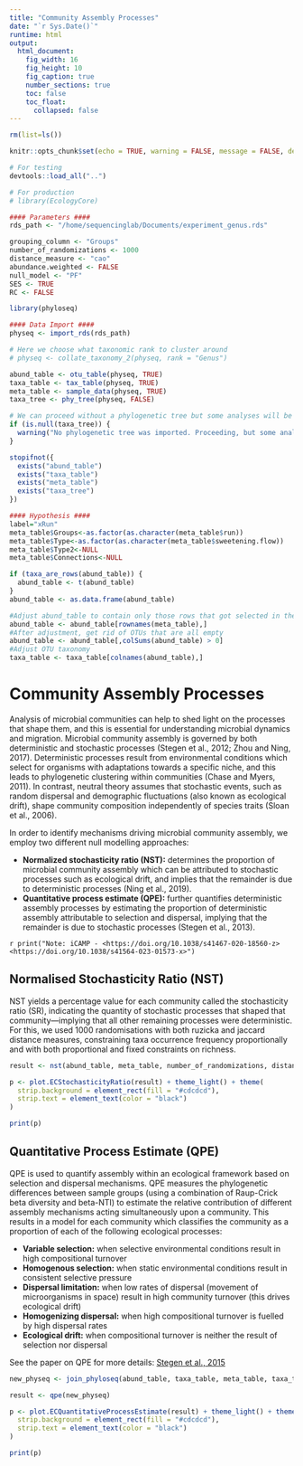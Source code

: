 ```yaml
---
title: "Community Assembly Processes"
date: "`r Sys.Date()`"
runtime: html
output: 
  html_document:
    fig_width: 16
    fig_height: 10
    fig_caption: true
    number_sections: true
    toc: false
    toc_float:
      collapsed: false
---
```


```r
rm(list=ls())

knitr::opts_chunk$set(echo = TRUE, warning = FALSE, message = FALSE, dev = 'svg')

# For testing
devtools::load_all("..")

# For production
# library(EcologyCore)
```

```r
#### Parameters ####
rds_path <- "/home/sequencinglab/Documents/experiment_genus.rds"

grouping_column <- "Groups"
number_of_randomizations <- 1000
distance_measure <- "cao"
abundance.weighted <- FALSE
null_model <- "PF"
SES <- TRUE
RC <- FALSE
```

```r
library(phyloseq)

#### Data Import ####
physeq <- import_rds(rds_path)

# Here we choose what taxonomic rank to cluster around
# physeq <- collate_taxonomy_2(physeq, rank = "Genus")

abund_table <- otu_table(physeq, TRUE)
taxa_table <- tax_table(physeq, TRUE)
meta_table <- sample_data(physeq, TRUE)
taxa_tree <- phy_tree(physeq, FALSE)

# We can proceed without a phylogenetic tree but some analyses will be unavailable
if (is.null(taxa_tree)) {
  warning("No phylogenetic tree was imported. Proceeding, but some analyses may be unavailable.")
}
```

```r
stopifnot({
  exists("abund_table")
  exists("taxa_table")
  exists("meta_table")
  exists("taxa_tree")
})
```

```r
#### Hypothesis ####
label="xRun"
meta_table$Groups<-as.factor(as.character(meta_table$run))
meta_table$Type<-as.factor(as.character(meta_table$sweetening.flow))
meta_table$Type2<-NULL
meta_table$Connections<-NULL
```

```r
if (taxa_are_rows(abund_table)) {
  abund_table <- t(abund_table)
}
abund_table <- as.data.frame(abund_table)

#Adjust abund_table to contain only those rows that got selected in the Hypothesis space
abund_table <- abund_table[rownames(meta_table),]
#After adjustment, get rid of OTUs that are all empty
abund_table <- abund_table[,colSums(abund_table) > 0]
#Adjust OTU taxonomy
taxa_table <- taxa_table[colnames(abund_table),]
```

# Community Assembly Processes

Analysis of microbial communities can help to shed light on the processes that shape them, and this is essential for understanding microbial dynamics and migration. Microbial community assembly is governed by both deterministic and stochastic processes (Stegen et al., 2012; Zhou and Ning, 2017). Deterministic processes result from environmental conditions which select for organisms with adaptations towards a specific niche, and this leads to phylogenetic clustering within communities (Chase and Myers, 2011). In contrast, neutral theory assumes that stochastic events, such as random dispersal and demographic fluctuations (also known as ecological drift), shape community composition independently of species traits (Sloan et al., 2006). 

In order to identify mechanisms driving microbial community assembly, we employ two different null modelling approaches:

- **Normalized stochasticity ratio (NST):** determines the proportion of microbial community assembly which can be attributed to stochastic processes such as ecological drift, and implies that the remainder is due to deterministic processes (Ning et al., 2019).
- **Quantitative process estimate (QPE):** further quantifies deterministic assembly processes by estimating the proportion of deterministic assembly attributable to selection and dispersal, implying that the remainder is due to stochastic processes (Stegen et al., 2013).

`r print("Note: iCAMP - <https://doi.org/10.1038/s41467-020-18560-z> <https://doi.org/10.1038/s41564-023-01573-x>")`

## Normalised Stochasticity Ratio (NST)

NST yields a percentage value for each community called the stochasticity ratio (SR), indicating the quantity of stochastic processes that shaped that community—implying that all other remaining processes were deterministic. For this, we used 1000 randomisations with both ruzicka and jaccard distance measures, constraining taxa occurrence frequency proportionally and with both proportional and fixed constraints on richness. 

```r
result <- nst(abund_table, meta_table, number_of_randomizations, distance_measure, abundance.weighted, null_model, SES, RC)
```

```r
p <- plot.ECStochasticityRatio(result) + theme_light() + theme(
  strip.background = element_rect(fill = "#cdcdcd"),
  strip.text = element_text(color = "black")
)

print(p)
```

## Quantitative Process Estimate (QPE)

QPE is used to quantify assembly within an ecological framework based on selection and dispersal mechanisms. QPE measures the phylogenetic differences between sample groups (using a combination of Raup-Crick beta diversity and beta-NTI) to estimate the relative contribution of different assembly mechanisms acting simultaneously upon a community. This results in a model for each community which classifies the community as a proportion of each of the following ecological processes:

- **Variable selection:** when selective environmental conditions result in high compositional turnover
- **Homogenous selection:** when static environmental conditions result in consistent selective pressure
- **Dispersal limitation:** when low rates of dispersal (movement of microorganisms in space) result in high community turnover (this drives ecological drift)
- **Homogenizing dispersal:** when high compositional turnover is fuelled by high dispersal rates
- **Ecological drift:** when compositional turnover is neither the result of selection nor dispersal 

See the paper on QPE for more details: [Stegen et al., 2015](https://doi.org/10.3389/fmicb.2015.00370)

```r
new_physeq <- join_phyloseq(abund_table, taxa_table, meta_table, taxa_tree)

result <- qpe(new_physeq)
```

```r
p <- plot.ECQuantitativeProcessEstimate(result) + theme_light() + theme(
  strip.background = element_rect(fill = "#cdcdcd"),
  strip.text = element_text(color = "black")
)

print(p)
```
